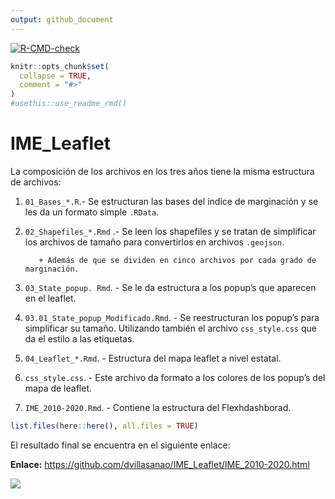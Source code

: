 ```yaml
---
output: github_document
---
```


<!-- README.md is generated from README.Rmd. Please edit that file -->

<!-- badges: start -->

[![R-CMD-check](https://github.com/r-lib/usethis/actions/workflows/R-CMD-check.yaml/badge.svg)](https://github.com/r-lib/usethis/actions/workflows/R-CMD-check.yaml)

<!-- badges: end -->

```r
knitr::opts_chunk$set(
  collapse = TRUE,
  comment = "#>"
)
#usethis::use_readme_rmd()
```


# IME_Leaflet

La composición de los archivos en los tres años tiene la misma estructura de archivos: 

1. `01_Bases_*.R`.- Se estructuran las bases del índice de marginación y se les da un formato simple `.RData`.   
2. `02_Shapefiles_*.Rmd` .- Se leen los shapefiles y se tratan de simplificar los archivos de tamaño para convertirlos en archivos `.geojson`.      

          + Además de que se dividen en cinco archivos por cada grado de marginación.    
          
3. `03_State_popup. Rmd`. - Se le da estructura a los popup’s que aparecen en el leaflet.    

4. `03.01_State_popup_Modificado.Rmd`. - Se reestructuran los popup's para simplificar su tamaño. Utilizando también el archivo `css_style.css` que da el estilo a las etiquetas.    

5. `04_Leaflet_*.Rmd`. - Estructura del mapa leaflet a nivel estatal.   

6. `css_style.css`. - Este archivo da formato a los colores de los popup’s del mapa de leaflet.   

7. `IME_2010-2020.Rmd`. - Contiene la estructura del Flexhdashborad.     

```r
list.files(here::here(), all.files = TRUE)
```

El resultado final se encuentra en el siguiente enlace:  


**Enlace:** <https://github.com/dvillasanao/IME_Leaflet/IME_2010-2020.html>

<html>
<body>
<a href = "https://indicemx.github.io/IMx_Mapa/IME_2010-2020.html" target="_blank">
<img src="https://github.com/IndiceMx/IMx_Mapa/blob/main/img/img01.png?raw=true"></a>
</body>
</html>

